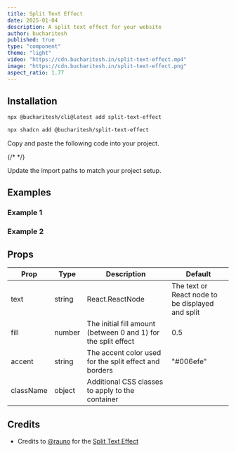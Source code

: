 ```yaml
---
title: Split Text Effect
date: 2025-01-04
description: A split text effect for your website
author: bucharitesh
published: true
type: "component"
theme: "light"
video: "https://cdn.bucharitesh.in/split-text-effect.mp4"
image: "https://cdn.bucharitesh.in/split-text-effect.png"
aspect_ratio: 1.77
---
```


<ComponentPreview name="split-text-effect-demo" openInV0Url />

## Installation

<CodeTabs className="gap-0">

<TabsListInstallType />

<TabsContent value="bucharitesh-cli" className="[&>figure]:mb-0">

```bash
npx @bucharitesh/cli@latest add split-text-effect
```

</TabsContent>

<TabsContent value="shadcn-cli" className="[&>figure]:mb-0">

```bash
npx shadcn add @bucharitesh/split-text-effect
```

</TabsContent>

<TabsContent value="manual">

<Steps>

<Step>Copy and paste the following code into your project.</Step>

{/* <CodeBlock filePath='./components/core/split-text-effect/index.tsx' /> */}

<ComponentSource 
  name="split-text-effect" 
  title="components/split-text-effect.tsx"
  showLineNumbers 
/>

<Step>Update the import paths to match your project setup.</Step>

</Steps>

</TabsContent>

</CodeTabs>

## Examples

### Example 1

<ComponentPreview name="split-text-effect-demo-2" openInV0Url />

### Example 2

<ComponentPreview name="split-text-effect-demo-3" openInV0Url />

## Props

| Prop      | Type   | Description                                                    | Default                                          |
| --------- | ------ | -------------------------------------------------------------- | ------------------------------------------------ |
| text      | string | React.ReactNode                                                | The text or React node to be displayed and split |
| fill      | number | The initial fill amount (between 0 and 1) for the split effect | 0.5                                              |
| accent    | string | The accent color used for the split effect and borders         | "#006efe"                                        |
| className | object | Additional CSS classes to apply to the container               |                                                  |

## Credits

- Credits to [@rauno](https://rauno.me) for the [Split Text Effect](https://vercel.com/security)
